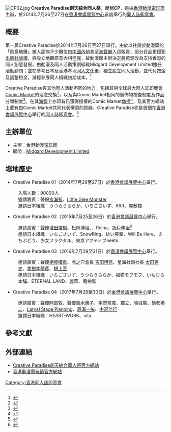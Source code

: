 [[File:CP02.jpg|thumb]]
{{Doujin}}
'''Creative Paradise創天綜合同人祭'''，簡稱'''CP'''，是由[[香港動漫電玩節|香港動漫電玩節]]主辦，於2014年7月26至27日在[[香港會議展覽中心|香港會議展覽中心]]首度舉行的[[同人誌即賣會|同人誌即賣會]]。
== 概要 ==
第一屆Creative Paradise於2014年7月26日至27日舉行。由於以往設於動漫節的「創意地攤」被人詬病不少攤位由[[中國內地|中國內地]]甚至[[淘寶網|淘寶網]]入貨販賣，部分貨品更侵犯[[出版社|出版社]][[版權|版權]]，與設立地攤原意大相徑庭，故動漫節主辦決定將資源改為支持香港的同人創意發展，由動漫及同人活動策劃組織Midgard Development Limited擔任活動顧問；並在參考日本及香港本地[[同人文化|同人文化]]後，獨立設立同人活動，並代付按金及調整租金，減輕參展同人組織初期成本。<ref>{{cite news |language = zh-hk |author = 香港文匯報 |url = http://paper.wenweipo.com/2014/07/27/HK1407270015.htm |title = 增「同人祭」反應佳 粉絲笑購精品 |date = 2014-07-27 |accessdate = 2014-08-25 |archive-date = 2014-08-01 |archive-url = https://web.archive.org/web/20140801023425/http://paper.wenweipo.com/2014/07/27/HK1407270015.htm |dead-url = no }}</ref>

Creative Paradise與其他同人活動不同的地方，包括其與全球最大同人誌即賣會[[Comic_Market|Comic Market]]的理念交換<ref>{{cite web|url=http://column.hkdoujin.com/?p=933|title=香港同人專欄－ [專訪]葉錦龍：「我未夠資格叫自己宅。」|date=2014-08-06|language=zh|accessdate=2014-08-25|archive-date=2016-03-05|archive-url=https://web.archive.org/web/20160305193158/http://column.hkdoujin.com/?p=933|dead-url=no}}</ref>，以及與Comic Market相同的頒佈物檢查制度及作品分類制度<ref>{{cite web|url=http://column.hkdoujin.com/?p=811|title=香港同人專欄－Creative Paradise Day1物品被發黃紙　一點詳情|date=2014-07-27|language=zh|accessdate=2014-08-25|archive-date=2014-08-26|archive-url=https://web.archive.org/web/20140826120931/http://column.hkdoujin.com/?p=811|dead-url=no}}</ref>。在其[[海報|海報]]上亦印有已獲得授權的Comic Market[[商標|商標]]<ref>{{cite web|url=http://doujin-cp.com/?p=593#2|title=Creative Paradise官方網站－CP關於同人的相關立場－釋疑補充|date=2014-06-21|language=zh|deadurl=yes|archiveurl=https://web.archive.org/web/20140826161606/http://doujin-cp.com/?p=593#2|archivedate=2014-08-26|accessdate=2014-08-25}}</ref>，及其官方網站上載有由Comic Market共同代表撰寫的賀辭。Creative Paradise亦是首個在[[香港會議展覽中心|香港會議展覽中心]]舉行的[[同人誌即賣會|同人誌即賣會]]。<ref>{{cite web|url=http://column.hkdoujin.com/?p=640|title=香港同人專欄－Creative Paradise 01玩唔玩得過？|date=2014-05-20|language=zh|accessdate=2014-08-25|archive-date=2014-08-26|archive-url=https://web.archive.org/web/20140826114636/http://column.hkdoujin.com/?p=640|dead-url=no}}</ref>

== 主辦單位 ==
*主辦：[[香港動漫電玩節|香港動漫電玩節]]
*顧問：[http://www.culthk.com/ Midgard Development Limited]{{Wayback|url=http://www.culthk.com/ |date=20140826115001 }}

== 場地歷史 ==
*Creative Paradise 01（2014年7月26至27日）於[[香港會議展覽中心|香港會議展覽中心]]舉行。
:入場人數：90000人
:邀請嘉賓：聲優[[水瀨祈|水瀨祈]]、[[Little_Glee_Monster|Little Glee Monster]]
:邀請日本組織：うつらうららか、いちごさいず、RRR、座敷楼

*Creative Paradise 02（2015年7月25至26日）於[[香港會議展覽中心|香港會議展覽中心]]舉行。
:邀請嘉賓：聲優[[增田俊樹|增田俊樹]]、松岡博治、{{link-ja|白羽奈尾|白羽奈尾}}、Reina、[[折戶伸治|折戶伸治]]<ref>{{cite web|title=場刊|url=http://doujin-cp.com/forms/cp02_guide.pdf|publisher=CP02|accessdate=2016-02-22|deadurl=yes|archiveurl=https://web.archive.org/web/20150807062151/http://doujin-cp.com/forms/cp02_guide.pdf|archivedate=2015-08-07}}</ref>
:邀請日本組織：いちごさいず、SnowRing、緋い笑擊、Will Be Here、さちぶどう、少女フラクタル、東京アクティブneets

*Creative Paradise 03（2016年7月29至31日）於[[香港會議展覽中心|香港會議展覽中心]]舉行。 
:邀請嘉賓：聲優[[相坂優歌|相坂優歌]]、虎之穴會長 [[吉田博高|吉田博高]]、星海社副社長 [[太田克史|太田克史]]、[[美樹本晴彥|美樹本睛彥]]、[[樋上至|樋上至]]  
:邀請日本組織：いちごさいず、うつらうららか、福猫モフモフ、いもむら本舗、ETERNAL LAND、麗華、竜神鷲

*Creative Paradise 04（2017年7月28至30日）於[[香港會議展覽中心|香港會議展覽中心]]舉行。  
:邀請嘉賓：聲優[[阿部敦|阿部敦]]、聲優[[鈴木惠子|鈴木惠子]]、[[宇野常寬|宇野常寬]]、[[鄭立|鄭立]]、張彧暋、[[駒都英二|駒都英二]]、[[Larval_Stage_Planning|Larval Stage Planning]]、[[高瀨一矢|高瀨一矢]]、[[中沢伴行|中沢伴行]]
:邀請日本組織：HEART-WORK、vita

== 參考文獻 ==
{{Reflist}}

== 外部連結 ==
*[http://www.doujin-cp.com/ Creative Paradise創天綜合同人祭官方網站]{{Wayback|url=http://www.doujin-cp.com/ |date=20140826182932 }}
*[https://web.archive.org/web/20140713134507/http://www.ani-com.hk/ 香港動漫電玩節官方網站]

[[Category:香港同人誌即賣會|Category:香港同人誌即賣會]]